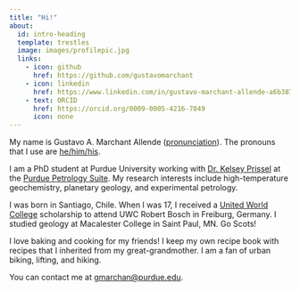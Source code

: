```yaml
---
title: "Hi!"
about:
  id: intro-heading
  template: trestles
  image: images/profilepic.jpg
  links:
    - icon: github
      href: https://github.com/gustavomarchant
    - icon: linkedin
      href: https://www.linkedin.com/in/gustavo-marchant-allende-a6b387225/
    - text: ORCID
      href: https://orcid.org/0009-0005-4216-7049
      icon: none
---
```


::: {#intro-heading}

My name is Gustavo A. Marchant Allende ([pronunciation](https://namedrop.io/gustavomarchantallende1)). The pronouns that I use are [he/him/his](https://pronouns.org/he-him).

I am a PhD student at Purdue University working with [Dr. Kelsey Prissel](https://kelseyprissel.weebly.com) at the [Purdue Petrology Suite](https://www.eaps.purdue.edu/petrology/). My research interests include high-temperature geochemistry, planetary geology, and experimental petrology.

I was born in Santiago, Chile. When I was 17, I received a [United World College](https://www.uwc.org/about) scholarship to attend UWC Robert Bosch in Freiburg, Germany. I studied geology at Macalester College in Saint Paul, MN. Go Scots!

I love baking and cooking for my friends! I keep my own recipe book with recipes that I inherited from my great-grandmother. I am a fan of urban biking, lifting, and hiking. 

You can contact me at [gmarchan@purdue.edu](mailto:gmarchan@purdue.edu).

:::
